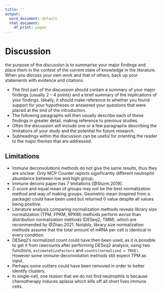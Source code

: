 ```yaml
---
title: ''
output:
  word_document: default
  html_document:
    df_print: paged
---
```



# Discussion

the purpose of the discussion is to summarise your major findings and place them in the context of the current state of knowledge in the literature. When you discuss your own work and that of others, back up your statements with evidence and citations.

- The first part of the discussion should contain a summary of your major findings (usually 2 – 4 points) and a brief summary of the implications of your findings. Ideally, it should make reference to whether you found support for your hypotheses or answered your questions that were placed at the end of the introduction.
- The following paragraphs will then usually describe each of these findings in greater detail, making reference to previous studies.
- Often the discussion will include one or a few paragraphs describing the limitations of your study and the potential for future research.
- Subheadings within the discussion can be useful for orienting the reader to the major themes that are addressed.



## Limitations

- Immune deconvolutions methods do not give the same results, thus they are unclear. Only MCP Counter reports significantly different neutrophil abundance between low and high group.
- Immune deconv paper has 7 limitations [@Sturm.2019].
- Z-score and equal mean of groups may not be the best normalization method and way of making groups. Geometric mean (inspired from a package) could have been used but returned 0 value despite all values being positive.
- Literature analysis comparing normalization methods reveals library size normalization (TPM, FPKM, RPKM) methods perform worse than distribution normalization methods (DESeq2, TMM), which are recommended by @Zhao.2021. Notably, library size normalization methods assume that the total amount of mRNA per cell is identical in every condition.
- DESeq2's normalized count could have then been used, as it is possible to get it from rawcounts after performing DESeq2 analysis, using two functions, `estimateSizeFactors` and `counts(normalized = TRUE)`. However some immune deconvolution methods still expect TPM as input.
- Perhaps some outliers could have been removed in order to better identify clusters.
- In single-cell, one reason that we do not find neutrophils is because chemotherapy induces aplasia which kills off all short lives immune cells.

